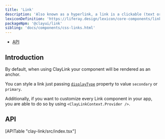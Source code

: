 ```yaml
---
title: 'Link'
description: 'Also known as a hyperlink, a link is a clickable (text or image) element used for navigation purposes.'
lexiconDefinition: 'https://liferay.design/lexicon/core-components/link/'
packageNpm: '@clayui/link'
sibling: 'docs/components/css-links.html'
---
```



<div class="nav-toc-absolute">
<div class="nav-toc">

-   [API](#api)

</div>
</div>

## Introduction

By default, when using ClayLink your component will be rendered as an anchor.

You can style a link just passing [`displayType`](#api-displayType) property to value `secondary` or `primary`.

<Link />

Additionally, if you want to customize every Link component in your app, you are able to do so by using `<ClayLinkContext.Provider />`.

<LinkContext />

## API

<div>[APITable "clay-link/src/index.tsx"]</div>
